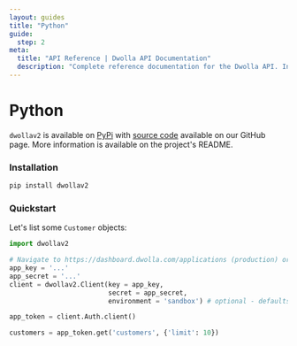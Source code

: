 ```yaml
---
layout: guides
title: "Python"
guide:
  step: 2
meta:
  title: "API Reference | Dwolla API Documentation"
  description: "Complete reference documentation for the Dwolla API. Includes resource descriptions, endpoints and methods, parameters, and request and response examples."
---
```


# Python

`dwollav2` is available on [PyPi](https://pypi.python.org/pypi/dwollav2) with
[source code](https://github.com/Dwolla/dwolla-v2-python) available on our GitHub page. More
information is available on the project's README.

### Installation

```bash
pip install dwollav2
```

### Quickstart

Let's list some `Customer` objects:

```python
import dwollav2

# Navigate to https://dashboard.dwolla.com/applications (production) or https://dashboard-sandbox.dwolla.com/applications (Sandbox) for your application key and secret.
app_key = '...'
app_secret = '...'
client = dwollav2.Client(key = app_key,
                         secret = app_secret,
                         environment = 'sandbox') # optional - defaults to production

app_token = client.Auth.client()

customers = app_token.get('customers', {'limit': 10})
```
